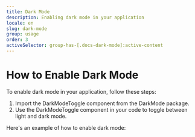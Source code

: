 ```yaml
---
title: Dark Mode
description: Enabling dark mode in your application
locale: en
slug: dark-mode
group: usage
order: 3
activeSelector: group-has-[.docs-dark-mode]:active-content
---
```


# How to Enable Dark Mode

To enable dark mode in your application, follow these steps:

1. Import the DarkModeToggle component from the DarkMode package.
2. Use the DarkModeToggle component in your code to toggle between light and dark mode.

Here's an example of how to enable dark mode:
